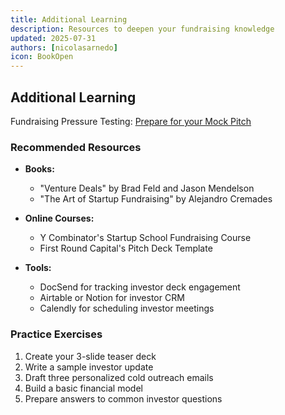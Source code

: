 ```yaml
---
title: Additional Learning
description: Resources to deepen your fundraising knowledge
updated: 2025-07-31
authors: [nicolasarnedo]
icon: BookOpen
---
```


## Additional Learning

Fundraising Pressure Testing: [Prepare for your Mock Pitch](/codebase-entrepreneur-academy/fundraising-finance/09-fundraising/09-prepare-mock-pitch)

### Recommended Resources

- **Books:**
  - "Venture Deals" by Brad Feld and Jason Mendelson
  - "The Art of Startup Fundraising" by Alejandro Cremades

- **Online Courses:**
  - Y Combinator's Startup School Fundraising Course
  - First Round Capital's Pitch Deck Template

- **Tools:**
  - DocSend for tracking investor deck engagement
  - Airtable or Notion for investor CRM
  - Calendly for scheduling investor meetings

### Practice Exercises

1. Create your 3-slide teaser deck
2. Write a sample investor update
3. Draft three personalized cold outreach emails
4. Build a basic financial model
5. Prepare answers to common investor questions
